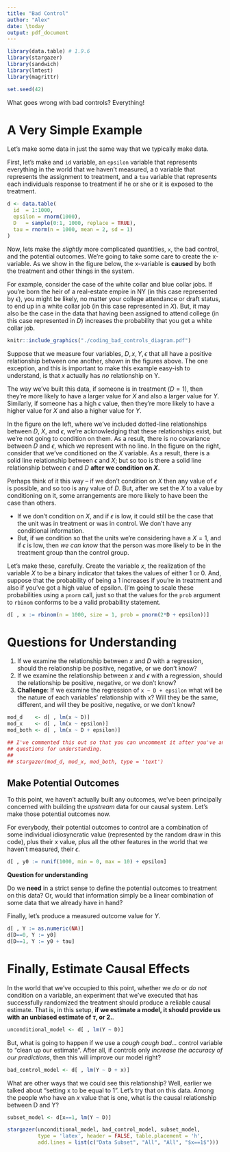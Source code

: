 ```yaml
---
title: "Bad Control"
author: "Alex"
date: \today
output: pdf_document
---
```

```r
library(data.table) # 1.9.6
library(stargazer)
library(sandwich)
library(lmtest)
library(magrittr)

set.seed(42)
```

What goes wrong with bad controls? Everything! 

# A Very Simple Example 
Let's make some data in just the same way that we typically make data.

First, let's make and `id` variable, an `epsilon` variable that represents everything in the world that we haven't measured, a `D` variable that represents the assignment to treatment, and a `tau` variable that represents each individuals response to treatment if he or she or it is exposed to the treatment. 

```r
d <- data.table(
  id  = 1:1000, 
  epsilon = rnorm(1000), 
  D   = sample(0:1, 1000, replace = TRUE),
  tau = rnorm(n = 1000, mean = 2, sd = 1)
)
``` 

Now, lets make the *slightly* more complicated quantities, `x`, the bad control, and the potential outcomes. We're going to take some care to create the x-variable. As we show in the figure below, the x-variable is **caused** by both the treatment and other things in the system. 

For example, consider the case of the white collar and blue collar jobs. If you're born the heir of a real-estate empire in NY (in this case represented by $\epsilon$), you might be likely, no matter your college attendance or draft status, to end up in a white collar job (in this case represented in $X$). But, it may also be the case in the data that having been assigned to attend college (in this case represented in $D$) increases the probability that you get a white collar job. 

```r
knitr::include_graphics("./coding_bad_controls_diagram.pdf")

```

Suppose that we measure four variables, $D, x, Y, \epsilon$ that all have a positive relationship between one another, shown in the figures above.  The one exception, and this is important to make this example easy-ish to understand, is that $x$ actually has *no* relationship on Y.

The way we've built this data, if someone is in treatment ($D=1$), then they're more likely to have a larger value for $X$ and also a larger value for $Y$. Similarly, if someone has a high $\epsilon$ value, then they're more likely to have a higher value for $X$ and also a higher value for $Y$. 

In the figure on the left, where we've included dotted-line relationships between $D$, $X$, and $\epsilon$, we're acknowledging that these relationships exist, but we're not going to condition on them. As a result, there is no covariance between $D$ and $\epsilon$, which we represent with no line. 
In the figure on the right, consider that we've conditioned on the $X$ variable. As a result, there is a solid line relationship between $\epsilon$ and $X$; but so too is there a solid line relationship between $\epsilon$ and $D$ **after we condition on $X$**. 

Perhaps think of it this way -- if we don't condition on $X$ then any value of $\epsilon$ is possible, and so too is any value of $D$. But, after we set the $X$ to a value by conditioning on it, some arrangements are more likely to have been the case than others. 

- If we don't condition on $X$, and if $\epsilon$ is low, it could still be the case that the unit was in treatment or was in control. We don't have any conditional information. 
- But, if we condition so that the units we're considering have a $X=1$, and if $\epsilon$ is low, then *we can know* that the person was more likely to be in the treatment group than the control group. 

Let's make these, carefully. Create the variable $x$, the realization of the variable $X$ to be a binary indicator that takes the values of either 1 or 0. And, suppose that the probability of being a 1 increases if you're in treatment and also if you've got a high value of epsilon. (I'm going to scale these probabilities using a `pnorm` call, just so that the values for the `prob` argument to `rbinom` conforms to be a valid probability statement.  

```r
d[ , x := rbinom(n = 1000, size = 1, prob = pnorm(2*D + epsilon))]
``` 

# Questions for Understanding 

1. If we examine the relationship between $x$ and $D$ with a regression, should the relationship be positive, negative, or we don't know? 
2. If we examine the relationship between $x$ and $\epsilon$ with a regression, should the relationship be positive, negative, or we don't know? 
3. **Challenge**: If we examine the regression of `x ~ D + epsilon` what will be the nature of each variables' relationship with x? Will they be the same, different, and will they be positive, negative, or we don't know? 

```r
mod_d    <- d[ , lm(x ~ D)]
mod_x    <- d[ , lm(x ~ epsilon)]
mod_both <- d[ , lm(x ~ D + epsilon)]

```

```r
## I've commented this out so that you can uncomment it after you've answered the
## questions for understanding.
## 
## stargazer(mod_d, mod_x, mod_both, type = 'text')
```

## Make Potential Outcomes 

To this point, we haven't actually built any outcomes, we've been principally concerned with building the *upstream* data for our causal system. Let's make those potential outcomes now. 

For everybody, their potential outcomes to control are a combination of some individual idiosyncratic value (represented by the random draw in this code), plus their $x$ value, plus all the other features in the world that we haven't measured, their $\epsilon$.

```r
d[ , y0 := runif(1000, min = 0, max = 10) + epsilon]
``` 

**Question for understanding** 

Do we **need** in a strict sense to define the potential outcomes to treatment on this data? Or, would that information simply be a linear combination of some data that we already have in hand? 

Finally, let's produce a measured outcome value for $Y$. 

```r
d[ , Y := as.numeric(NA)]
d[D==0, Y := y0]
d[D==1, Y := y0 + tau]
```

# Finally, Estimate Causal Effects 

In the world that we've occupied to this point, whether we *do* or *do not* condition on a variable, an experiment that we've executed that has successfully randomized the treatment should produce a reliable causal estimate. That is, in this setup, **if we estimate a model, it should provide us with an unbiased estimate of $\tau$, or 2.**. 

```r
unconditional_model <- d[ , lm(Y ~ D)]
```

But, what is going to happen if we use a *cough cough bad...* control variable to "clean up our estimate". After all, if controls only *increase the accuracy of our predictions*, then this will improve our model right? 

```r
bad_control_model <- d[ , lm(Y ~ D + x)]
```


What are other ways that we could see this relationship? Well, earlier we talked about "setting x to be equal to 1". Let's try that on this data. Among the people who have an $x$ value that is one, what is the causal relationship between D and Y? 

```r
subset_model <- d[x==1, lm(Y ~ D)]
```

```r
stargazer(unconditional_model, bad_control_model, subset_model, 
          type = 'latex', header = FALSE, table.placement = 'h', 
          add.lines = list(c("Data Subset", "All", "All", "$x==1$")))
```



<!--

```r
nRows <- 1000
set.seed(2)

d <- data.table(id = 1:nRows)
setkeyv(d, cols = "id")
```

Create Potential Outcomes to control
```r
d[ , y0  := runif(min=-10, max=10, n = .N)]
``` 

Create a Treatment Effect with a mean **4**. This is the value that we're looking to recover with our estimator. 
```r
d[ , tau := rnorm(n = .N, mean = 4)]
```

Randomly Assign Treatment 
```r
d[ , D   := sample(0:1, size = .N, replace = TRUE)]
```

Create a bad control that is correlated with treatment
```r
d[ , bc  := 2 + 3 * D + rnorm(n = .N, mean = 0)]
```

And, finally, create the observed outcomes. 
```r
d[D == 0, Y := y0 + bc]
d[D == 1, Y := y0 + bc + tau]
```



# What is the causal model we hold? 

When we are thinking about the causal model here, we're saying, "I think that the conditional expectation of Y depends on the treatment status". But, maybe I think I want to also control for the variable bc. 

In fact, we can estimate a reliable causal effect for *either* `D` on `Y`, *or* `D` on `bc`, but not the two together. 


First, the causal effect of `D` on `Y` in \autoref{goodModel}. 
```r
m1 <- lm(Y ~ D, data = d)
stargazer(m1, type = 'latex', label = 'goodModel', header = F)
``` 

Then, the causal effect of `D` on `bc` in \autoref{goodModelOnControl}. 

```r
m2 <- lm(bc ~ D, data = d)
stargazer(m2, type = 'latex', label = 'goodModelOnControl', header = F)
```

So does this. But what happens if we attempt to control for the `bc` indicator at the same time that we estimate the effect of `D` on `Y`? This isn't going to work-out, as we can see in \autoref{badModel} 

```r
m3 <- lm(Y ~ D + bc, data = d)
stargazer(m3, type = 'latex', label = 'badModel', header = F)
``` 

Now we're left with an under-estimate of the causal effect of `D` on `Y`, and we've got some estimate of the effect of `bc` on `Y`. But, when we built the data, there wasn't such an effect! In fact, what is in here is the relationship between `y0` and `Y`, but through a mangled causal pipeline. 

The thing of it is, depending on the relationship between the bad control and the treatment, and the bad control and the treatment, there's *just no structured way to know* which direction the bias is going to be when you include a bad control. 

```r
stargazer(m1, m2, m3, type = 'latex', header = F)
```



I can't get this written before class Fall 2017. Let me know if you figure it out. 

# An example with Education 

What if we build an example that is a little more complicated, but that fits with a story that we believe about the world. 

Suppose that people have potential outcomes to earnings, and they are deciding whether they want to pursue a MIDS degree or not. We've been working on this one for a while.

The Dean, in her wisdom, agrees to let current students and 241 faculty run an experiment where they randomly admit people to the program. Hurrah! We can evaluate this! And we can make a causal claim. 

Suppose we have the following as a setup: 

- Some students live in Bay Area. Because wages are stupid here (so are mortgages), these students are paid *on average* $25,000 more than people who do not live in the Bay Area. 
- The *true* state of the world is that graduating with a MIDS degree leads individuals to earn $50,000 more, on average, if they graduate with a MIDS degree than if they didn't. This isn't a selection effect, but instead is actually the causal effect. 
- There are some students who are *really* motivated to get that job at Pinterest. And, they think that actually have a shot at it once they're in MIDS! So, of the folks who are admitted, suppose that 25% of them move to the Bay Area. None of the people who are not admitted to MIDS move to the Bay Area. 

We could make data that is consistent with this story, right? Suppose that we have 500 students, at baseline the mean earnings for people who live in SF is \$75,000 and the mean earnings for people who do not live in SF is \$50,000. Furthermore, at baseline, 25% of the students live in SF. 

First, create baseline earnings for people. 

```r
d <- data.table(id = 1:500)
d[ , y0 := rnorm(.N, mean = 50000, 10000)]
d[ , lives_in_sf_before := sample(c(0,1), size = .N, replace = TRUE, prob = c(0.75, 0.25))]

d[ , y0 := y0 + lives_in_sf_before * rnorm(.N, 25000, 10000)]
```

Then, randomly assign people to receive the MIDS admission. 

```r
d[ , MIDS_admission := sample(c(0,1), size = .N, replace = TRUE)]
```

For the people who are admitted to MIDS and don't live in Bay Area, suppose the hardest working among them move to the Bay Area (and in doing so, they earn \$25,000 more just because wages are crazy). They the folks who just *needed to catch a break!*

```r
d[lives_in_sf_before == 1, lives_in_sf_after := 1]
d[lives_in_sf_before == 0 & MIDS_admission == 0, lives_in_sf_after := 0]
d[lives_in_sf_before == 0 & MIDS_admission == 1, lives_in_sf_after := sample(c(0,1), size = .N, prob = c(0.75, 0.25), replace = TRUE)]
#d[lives_in_sf_before == 0 & MIDS_admission == 1][y0 < quantile(y0, probs = 0.25),
#  lives_in_sf_after := 1 ]
``` 

Did that seem to work? Yes. 

```r
d[ , table(lives_in_sf_before, lives_in_sf_after)]
```

Make the after MIDS earnings data. 

```r
d[MIDS_admission == 0, Y := y0]
d[MIDS_admission == 1 & lives_in_sf_before == 1, Y := y0 + rnorm(.N, 50000, 10000)]
d[MIDS_admission == 1 & lives_in_sf_before == 0 & lives_in_sf_after == 1, 
  Y := y0 + rnorm(.N, 50000, 10000) + rnorm(.N, 25000, 10000)]
d[MIDS_admission == 1 & lives_in_sf_before == 0 & lives_in_sf_after == 0, 
  Y := y0 +  rnorm(.N, 50000, 10000)]
```

```r
mod1 <- d[ , lm(Y ~ MIDS_admission)]
mod2 <- d[ , lm(Y ~ MIDS_admission + lives_in_sf_before)]
mod3 <- d[ , lm(Y ~ MIDS_admission + lives_in_sf_after)]

stargazer(mod1, mod2, mod3, type = 'text')
```











```r
## The people who newly have moved to SF now also get the SF pay-bump. 
## People who newly moved to SF now get the SF bump, and the MIDS bump
d[lives_in_sf_before == 0 & lives_in_sf_after == 1, 
  y0 :=  y0 + rnorm(.N, 25000, 10000) + rnorm(.N, 50000, 10000)]

## For the people who didn't move, they get the treatment effect 
d[lives_in_sf_before == 0 & lives_in_sf_after == 0, 
  y1 := y0 + rnorm(.N, 50000, 10000)]

## And for the people who already lived in SF, they get the treatment effect 
d[lives_in_sf_before == 1, 
  y1 := y0 + rnorm(.N, 50000, 10000)]

## For everyone, if they were to be admitted to MIDS, they would realize 
## a $50,000 increase

## d[ , y1 := y0 + rnorm(.N, 50000, 10000)]
```

```r
## The people who newly have moved to SF now also get the SF pay-bump. 
## People who newly moved to SF now get the SF bump
d[lives_in_sf_before == 0 & lives_in_sf_after == 1, 
  y0 :=  y0 + rnorm(.N, 25000, 10000)]

d[ , y1 := y0 + rnorm(.N, 50000, 10000)]

## For the people who didn't move, they get the treatment effect 
##d[lives_in_sf_before == 0 & lives_in_sf_after == 0, 
##  y1 := y0 + rnorm(.N, 50000, 10000)]

## And for the people who already lived in SF, they get the treatment effect 
##d[lives_in_sf_before == 1, 
##  y1 := y0 + rnorm(.N, 50000, 10000)]

## For everyone, if they were to be admitted to MIDS, they would realize 
## a $50,000 increase

## d[ , y1 := y0 + rnorm(.N, 50000, 10000)]
```


Then, the last thing is just to reveal these potential outcomes. 

```r
d[ , Y := ifelse(MIDS_admission == 1, y1, y0)]
```

```r
mod1 <- d[ , lm(Y ~ MIDS_admission)]
mod2 <- d[ , lm(Y ~ MIDS_admission + lives_in_sf_before)]
mod3 <- d[ , lm(Y ~ MIDS_admission + lives_in_sf_after)]
```
```r
stargazer(mod1, mod2, mod3, type = 'text')
```



## People who didn't move to SF as a result of MIDS_admission just get 
## the MIDS bump 
d[lives_in_sf_before == 0 & lives_in_sf_after == 0, 
  y1 := y0 + rnorm(.N, 50000, 10000)]
## People who already live in SF get the MIDS bump. 
d[lives_in_sf_before == 1 & MIDS_admission == 1, 
  y1 := y0 + rnorm(.N, 50000, 10000)]



## People who didn't get admitted to MIDS just show their potential outcomes
## to control 

d[MIDS_admission == 0, Y := y0]
``` 

Phew! That's a lot of data to have made! 

```r
mod <- d[ , lm(Y ~ MIDS_admission)]
summary(mod)
```
```r
mod2 <- d[ , lm(Y ~ MIDS_admission + lives_in_sf_before)]
summary(mod2)
``` 
```r
mod3 <- d[ , lm(Y ~ MIDS_admission + lives_in_sf_after)]
summary(mod3)
```
  
--> 